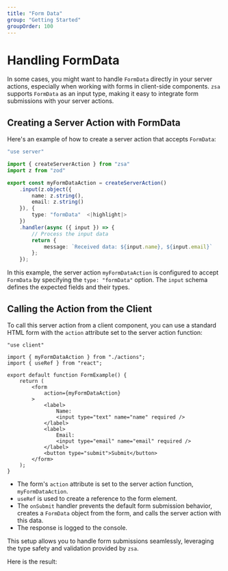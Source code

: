 ```yaml
---
title: "Form Data"
group: "Getting Started"
groupOrder: 100
---
```


# Handling FormData

In some cases, you might want to handle `FormData` directly in your server actions, especially when working with forms in client-side components. `zsa` supports `FormData` as an input type, making it easy to integrate form submissions with your server actions.

## Creating a Server Action with FormData

Here's an example of how to create a server action that accepts `FormData`:

```typescript:actions.ts
"use server"

import { createServerAction } from "zsa"
import z from "zod"

export const myFormDataAction = createServerAction()
    .input(z.object({
        name: z.string(),
        email: z.string()
    }), {
        type: "formData"  <|highlight|>
    })
    .handler(async ({ input }) => {
        // Process the input data
        return {
            message: `Received data: ${input.name}, ${input.email}`
        };
    });
```

In this example, the server action `myFormDataAction` is configured to accept `FormData` by specifying the `type: "formData"` option. The `input` schema defines the expected fields and their types.

## Calling the Action from the Client

To call this server action from a client component, you can use a standard HTML form with the `action` attribute set to the server action function:

```typescript:form-example.tsx
"use client"

import { myFormDataAction } from "./actions";
import { useRef } from "react";

export default function FormExample() {
    return (
        <form
            action={myFormDataAction}
        >
            <label>
                Name:
                <input type="text" name="name" required />
            </label>
            <label>
                Email:
                <input type="email" name="email" required />
            </label>
            <button type="submit">Submit</button>
        </form>
    );
}
```

- The form's `action` attribute is set to the server action function, `myFormDataAction`.
- `useRef` is used to create a reference to the form element.
- The `onSubmit` handler prevents the default form submission behavior, creates a `FormData` object from the form, and calls the server action with this data.
- The response is logged to the console.

This setup allows you to handle form submissions seamlessly, leveraging the type safety and validation provided by `zsa`.

Here is the result:

<ExampleComponent id="form-data" />